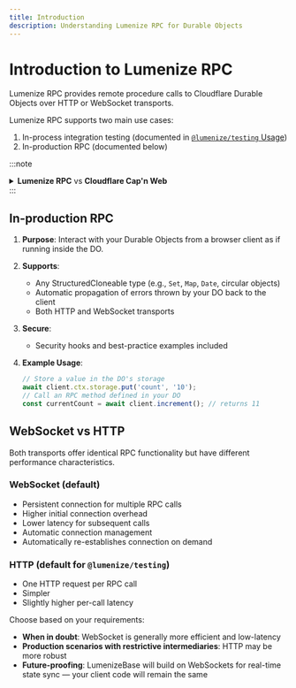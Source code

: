 ```yaml
---
title: Introduction
description: Understanding Lumenize RPC for Durable Objects
---
```


# Introduction to Lumenize RPC

Lumenize RPC provides remote procedure calls to Cloudflare Durable Objects over HTTP or WebSocket transports.

Lumenize RPC supports two main use cases:
1. In-process integration testing (documented in [`@lumenize/testing` Usage](/docs/testing/usage))
2. In-production RPC (documented below)

:::note
<details>
  <summary>
    <strong>Lumenize RPC</strong> vs <strong>Cloudflare Cap'n Web</strong>
  </summary>
  If the Lumenize RPC documentation feels comparatively light (we wrote over 500 lines for [`routeDORequest`](/docs/utils/route-do-request) and its [CORS Support](/docs/utils/cors-support)), it's intentional. Somewhere between open-sourcing Lumenize and publishing to npm, Cloudflare released its own browser-based RPC, Cap'n Web, under the leadership of the amazing Kenton Varga.

  As of this writing, we lack definitive guidance on when to choose each solution. We'll update this document once we have more experience with and a performance comparison with Cap'n Web.

  However, Lumenize RPC supports circular data structures, a feature Kenton Varga has indicated will not be added to Cap'n Web. He even suggested deprecating circular support in Cloudflare-native RPC (Cap'n Proto). Because LumenizeBase and our backend depend on circular structure handling, this functionality will remain.
</details>
:::
   
## In-production RPC

1. **Purpose**: Interact with your Durable Objects from a browser client as if running inside the DO.

2. **Supports**:
   - Any StructuredCloneable type (e.g., `Set`, `Map`, `Date`, circular objects)
   - Automatic propagation of errors thrown by your DO back to the client
   - Both HTTP and WebSocket transports

3. **Secure**:
   - Security hooks and best-practice examples included

4. **Example Usage**:
   ```typescript
   // Store a value in the DO's storage
   await client.ctx.storage.put('count', '10');
   // Call an RPC method defined in your DO
   const currentCount = await client.increment(); // returns 11
   ```

## WebSocket vs HTTP

Both transports offer identical RPC functionality but have different performance characteristics.

### WebSocket (default)
- Persistent connection for multiple RPC calls
- Higher initial connection overhead
- Lower latency for subsequent calls
- Automatic connection management
- Automatically re-establishes connection on demand

### HTTP (default for `@lumenize/testing`)
- One HTTP request per RPC call
- Simpler
- Slightly higher per-call latency

Choose based on your requirements:
- **When in doubt**: WebSocket is generally more efficient and low-latency
- **Production scenarios with restrictive intermediaries**: HTTP may be more robust
- **Future-proofing**: LumenizeBase will build on WebSockets for real-time state sync — your client code will remain the same
